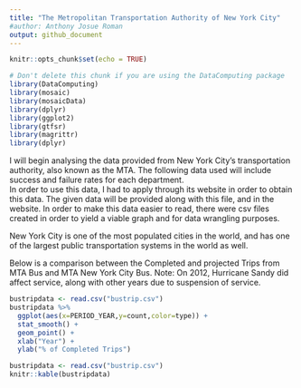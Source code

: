 ```yaml
---
title: "The Metropolitan Transportation Authority of New York City"
#author: Anthony Josue Roman
output: github_document
---
```


```r
knitr::opts_chunk$set(echo = TRUE)
```

```r
# Don't delete this chunk if you are using the DataComputing package
library(DataComputing)
library(mosaic)
library(mosaicData)
library(dplyr)
library(ggplot2)
library(gtfsr)
library(magrittr)
library(dplyr)
```

I will begin analysing the data provided from New York City's transportation authority, also known as the MTA. The following data used will include success and failure rates for each department.  
In order to use this data, I had to apply through its website in order to obtain this data. The given data will be provided along with this file, and in the website. In order to make this data easier to read, there were csv files created in order to yield a viable graph and for data wrangling purposes.

New York City is one of the most populated cities in the world, and has one of the largest public transportation systems in the world as well.

Below is a comparison between the Completed and projected Trips from MTA Bus and MTA New York City Bus. Note: On 2012, Hurricane Sandy did affect service, along with other years due to suspension of service.

```r
bustripdata <- read.csv("bustrip.csv")
bustripdata %>% 
  ggplot(aes(x=PERIOD_YEAR,y=count,color=type)) +
  stat_smooth() +
  geom_point() + 
  xlab("Year") + 
  ylab("% of Completed Trips")
```

```r
bustripdata <- read.csv("bustrip.csv")
knitr::kable(bustripdata)
```

